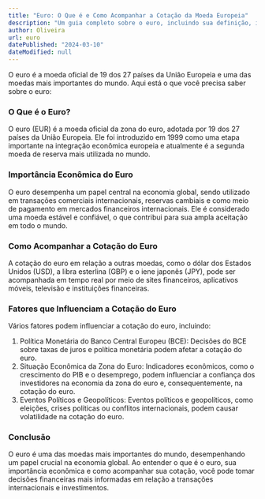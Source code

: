 ```yaml
---
title: "Euro: O Que é e Como Acompanhar a Cotação da Moeda Europeia"
description: "Um guia completo sobre o euro, incluindo sua definição, importância econômica e como acompanhar a cotação da moeda europeia."
author: Oliveira
url: euro
datePublished: "2024-03-10"
dateModified: null
---
```


O euro é a moeda oficial de 19 dos 27 países da União Europeia e uma das moedas mais importantes do mundo. Aqui está o que você precisa saber sobre o euro:

### O Que é o Euro?

O euro (EUR) é a moeda oficial da zona do euro, adotada por 19 dos 27 países da União Europeia. Ele foi introduzido em 1999 como uma etapa importante na integração econômica europeia e atualmente é a segunda moeda de reserva mais utilizada no mundo.

### Importância Econômica do Euro

O euro desempenha um papel central na economia global, sendo utilizado em transações comerciais internacionais, reservas cambiais e como meio de pagamento em mercados financeiros internacionais. Ele é considerado uma moeda estável e confiável, o que contribui para sua ampla aceitação em todo o mundo.

### Como Acompanhar a Cotação do Euro

A cotação do euro em relação a outras moedas, como o dólar dos Estados Unidos (USD), a libra esterlina (GBP) e o iene japonês (JPY), pode ser acompanhada em tempo real por meio de sites financeiros, aplicativos móveis, televisão e instituições financeiras.

### Fatores que Influenciam a Cotação do Euro

Vários fatores podem influenciar a cotação do euro, incluindo:

1. Política Monetária do Banco Central Europeu (BCE): Decisões do BCE sobre taxas de juros e política monetária podem afetar a cotação do euro.
2. Situação Econômica da Zona do Euro: Indicadores econômicos, como o crescimento do PIB e o desemprego, podem influenciar a confiança dos investidores na economia da zona do euro e, consequentemente, na cotação do euro.
3. Eventos Políticos e Geopolíticos: Eventos políticos e geopolíticos, como eleições, crises políticas ou conflitos internacionais, podem causar volatilidade na cotação do euro.

### Conclusão

O euro é uma das moedas mais importantes do mundo, desempenhando um papel crucial na economia global. Ao entender o que é o euro, sua importância econômica e como acompanhar sua cotação, você pode tomar decisões financeiras mais informadas em relação a transações internacionais e investimentos.
